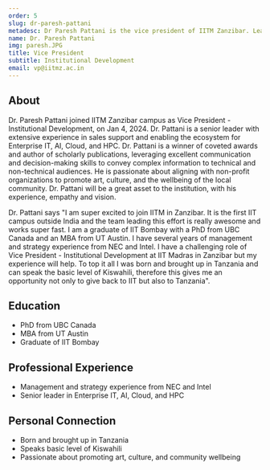 ```yaml
---
order: 5
slug: dr-paresh-pattani
metadesc: Dr Paresh Pattani is the vice president of IITM Zanzibar. Learn More.
name: Dr. Paresh Pattani
img: paresh.JPG
title: Vice President
subtitle: Institutional Development
email: vp@iitmz.ac.in
---
```


<section>
    <h2>About</h2>
    <p>
        Dr. Paresh Pattani joined IITM Zanzibar campus as Vice President - Institutional Development, on Jan 4, 2024. Dr. Pattani is a senior leader with extensive experience in sales support and enabling the ecosystem for Enterprise IT, AI, Cloud, and HPC. Dr. Pattani is a winner of coveted awards and author of scholarly publications, leveraging excellent communication and decision-making skills to convey complex information to technical and non-technical audiences. He is passionate about aligning with non-profit organizations to promote art, culture, and the wellbeing of the local community. Dr. Pattani will be a great asset to the institution, with his experience, empathy and vision.
    </p>
    <p>
        Dr. Pattani says "I am super excited to join IITM in Zanzibar. It is the first IIT campus outside India and the team leading this effort is really awesome and works super fast. I am a graduate of IIT Bombay with a PhD from UBC Canada and an MBA from UT Austin. I have several years of management and strategy experience from NEC and Intel. I have a challenging role of Vice President - Institutional Development at IIT Madras in Zanzibar but my experience will help. To top it all I was born and brought up in Tanzania and can speak the basic level of Kiswahili, therefore this gives me an opportunity not only to give back to IIT but also to Tanzania".
    </p>
</section>

<section>
    <h2>Education</h2>
    <ul>
        <li>PhD from UBC Canada</li>
        <li>MBA from UT Austin</li>
        <li>Graduate of IIT Bombay</li>
    </ul>
</section>

<section>
    <h2>Professional Experience</h2>
    <ul>
        <li>Management and strategy experience from NEC and Intel</li>
        <li>Senior leader in Enterprise IT, AI, Cloud, and HPC</li>
    </ul>
</section>

<section>
    <h2>Personal Connection</h2>
    <ul>
        <li>Born and brought up in Tanzania</li>
        <li>Speaks basic level of Kiswahili</li>
        <li>Passionate about promoting art, culture, and community wellbeing</li>
    </ul>
</section>
